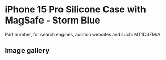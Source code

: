 # iPhone 15 Pro Silicone Case with MagSafe - Storm Blue

Part number, for search engines, auction websites and such: MT1D3ZM/A

## Image gallery

<div style={{ width: "768px" }}>
  <GalleryComponent
    images={[
      {
        original: "/everysource/MT1D3",
        thumbnail: "/everypreview/MT1D3",
      },
      {
        original: "/everysource/MT1D3_AV1",
        thumbnail: "/everypreview/MT1D3_AV1",
      },
      {
        original: "/everysource/MT1D3_AV2",
        thumbnail: "/everypreview/MT1D3_AV2",
      },
      {
        original: "/everysource/MT1D3_AV3",
        thumbnail: "/everypreview/MT1D3_AV3",
      },
      {
        original: "/everysource/MT1D3_AV4",
        thumbnail: "/everypreview/MT1D3_AV4",
      },
      {
        original: "/everysource/MT1D3_AV5",
        thumbnail: "/everypreview/MT1D3_AV5",
      }
    ]}
  />
</div>